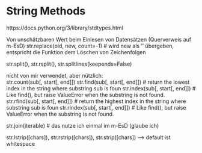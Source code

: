 # String Methods
https://docs.python.org/3/library/stdtypes.html

Von unschätzbaren Wert beim Einlesen von Datensätzen (Querverweis auf m-EsD)
str.replace(old, new, count=-1) # wird new als '' übergeben, entspricht die Funktion dem Löschen von Zeichenfolgen

str.split(), str.rsplit(), str.splitlines(keepends=False)


nicht von mir verwendet, aber nützlich:  
str.count(sub[, start[, end]])
str.find(sub[, start[, end]]) # return the lowest index in the string where substring sub is foun
str.index(sub[, start[, end]]) # Like find(), but raise ValueError when the substring is not found.
str.rfind(sub[, start[, end]]) # return the highest index in the string where substring sub is foun
str.rindex(sub[, start[, end]]) # Like find(), but raise ValueError when the substring is not found.

str.join(iterable) # das nutze ich einmal im m-EsD (glaube ich)

str.lstrip([chars]), str.rstrip([chars]), str.strip([chars]) --> default ist whitespace